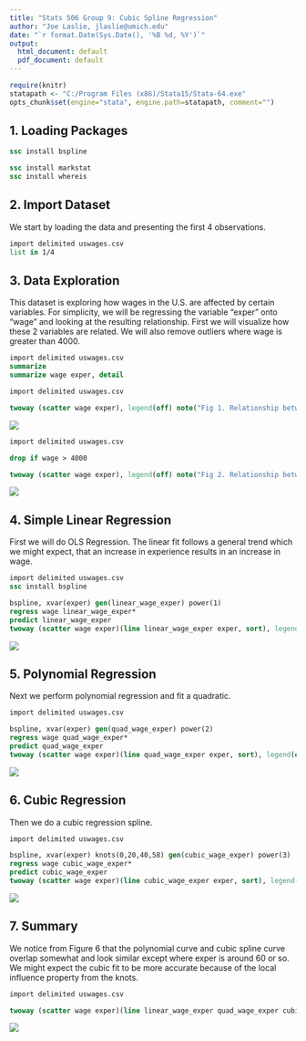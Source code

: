 ---
title: "Stats 506 Group 9: Cubic Spline Regression"
author: "Joe Laslie, jlaslie@umich.edu"
date: "`r format.Date(Sys.Date(), '%B %d, %Y')`"
output:
  html_document: default
  pdf_document: default
---


```{r, echo=FALSE, message=FALSE}
require(knitr)
statapath <- "C:/Program Files (x86)/Stata15/Stata-64.exe"
opts_chunk$set(engine="stata", engine.path=statapath, comment="")
```


## 1. Loading Packages
```{stata, results = "hide"}

ssc install bspline

ssc install markstat
ssc install whereis

```

## 2. Import Dataset

We start by loading the data and presenting the first 4 observations.

```{stata}
import delimited uswages.csv
list in 1/4
```

## 3. Data Exploration

This dataset is exploring how wages in the U.S. are affected by certain variables. For simplicity, we will be regressing the variable "exper" onto "wage" and looking at the resulting relationship. First we will visualize how these 2 variables are related. We will also remove outliers where wage is greater than 4000.

```{stata}
import delimited uswages.csv
summarize
summarize wage exper, detail
```

```{stata}
import delimited uswages.csv

twoway (scatter wage exper), legend(off) note("Fig 1. Relationship between experience and wage") title("Wage vs Exper") name(Scatter)

```


![](stata_graph1.png)

```{stata}
import delimited uswages.csv

drop if wage > 4000

twoway (scatter wage exper), legend(off) note("Fig 2. Relationship between experience and wage (remove outlier)") title("Wage vs Exper") name(Scatter2)

```

![](stata_graph2.png)

## 4. Simple Linear Regression

First we will do OLS Regression. The linear fit follows a general trend which we might expect, that an increase in experience results in an increase in wage.

```{stata, message = FALSE}
import delimited uswages.csv
ssc install bspline

bspline, xvar(exper) gen(linear_wage_exper) power(1)
regress wage linear_wage_exper*
predict linear_wage_exper
twoway (scatter wage exper)(line linear_wage_exper exper, sort), legend(off) note('Fig 3. Relationship between experience and wage: using simple linear regression') title("Linear") name(Linear)

```

![](stata_graph3.png)

## 5. Polynomial Regression

Next we perform polynomial regression and fit a quadratic. 
```{stata}
import delimited uswages.csv

bspline, xvar(exper) gen(quad_wage_exper) power(2)
regress wage quad_wage_exper*
predict quad_wage_exper
twoway (scatter wage exper)(line quad_wage_exper exper, sort), legend(off) note("Fig 4. Relationship between experience and wage: using polynomial regression") title("Quadratic") name(Quadratic)

```

![](stata_graph4.png)

## 6. Cubic Regression

Then we do a cubic regression spline. 
```{stata}
import delimited uswages.csv

bspline, xvar(exper) knots(0,20,40,58) gen(cubic_wage_exper) power(3)
regress wage cubic_wage_exper*
predict cubic_wage_exper
twoway (scatter wage exper)(line cubic_wage_exper exper, sort), legend(off) note("Fig 5. Relationship between experience and wage: using cubic regression. Knots at (0,20,40,58)") title("Cubic") name(Cubic)

```

![](stata_graph5.png)

## 7. Summary

We notice from Figure 6 that the polynomial curve and cubic spline curve overlap somewhat and look similar except where exper is around 60 or so. We might expect the cubic fit to be more accurate because of the local influence property from the knots.

```{stata, message = FALSE, echo = FALSE, warning = FALSE, include = FALSE}
import delimited uswages.csv

twoway (scatter wage exper)(line linear_wage_exper quad_wage_exper cubic_wage_exper exper, sort), legend(label(1 "Observed") label(2 "Linear Regression") label(3 "Polynomial Regression") label(4 "Cubic Regrssion")) note("Fig 6. Relationship between experience and wage") title("Linear vs Quadratic vs Cubic") name(All)

```

![](stata_graph6.png)

